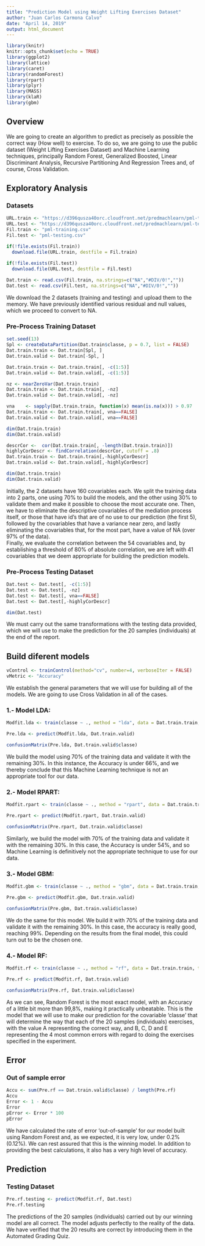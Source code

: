 ```yaml
---
title: "Prediction Model using Weight Lifting Exercises Dataset"
author: "Juan Carlos Carmona Calvo"
date: "April 14, 2019" 
output: html_document
---
```


```r
library(knitr)
knitr::opts_chunk$set(echo = TRUE)
library(ggplot2)
library(lattice)
library(caret)
library(randomForest)
library(rpart)
library(plyr)
library(MASS)
library(klaR)
library(gbm)
```

## Overview

We are going to create an algorithm to predict as precisely as possible the correct way (How well) to exercise. To do so, we are going to use the public dataset (Weight Lifting Exercises Dataset) and Machine Learning techniques, principally  Random Forest, Generalized Boosted, Linear Discriminant Analysis, Recursive Partitioning And Regression Trees and, of course, Cross Validation.

## Exploratory Analysis

### Datasets

```r
URL.train <- "https://d396qusza40orc.cloudfront.net/predmachlearn/pml-training.csv"
URL.test <- "https://d396qusza40orc.cloudfront.net/predmachlearn/pml-testing.csv"
Fil.train <- "pml-training.csv"
Fil.test <- "pml-testing.csv"

if(!file.exists(Fil.train))
  download.file(URL.train, destfile = Fil.train)

if(!file.exists(Fil.test))
  download.file(URL.test, destfile = Fil.test)
  
Dat.train <- read.csv(Fil.train, na.strings=c("NA","#DIV/0!","")) 
Dat.test <- read.csv(Fil.test, na.strings=c("NA","#DIV/0!",""))
```

We download the 2 datasets (training and testing) and upload them to the memory. We have previously identified various residual and null values, which we proceed to convert to NA. 

### Pre-Process Training Dataset

```r
set.seed(13)
Spl <- createDataPartition(Dat.train$classe, p = 0.7, list = FALSE)
Dat.train.train <- Dat.train[Spl, ]
Dat.train.valid <- Dat.train[-Spl, ]

Dat.train.train <- Dat.train.train[, -c(1:5)]
Dat.train.valid <- Dat.train.valid[, -c(1:5)]

nz <- nearZeroVar(Dat.train.train)
Dat.train.train <- Dat.train.train[, -nz]
Dat.train.valid <- Dat.train.valid[, -nz]

vna    <- sapply(Dat.train.train, function(x) mean(is.na(x))) > 0.97
Dat.train.train <- Dat.train.train[, vna==FALSE]
Dat.train.valid <- Dat.train.valid[, vna==FALSE]

dim(Dat.train.train)
dim(Dat.train.valid)

descrCor <-  cor(Dat.train.train[, -length(Dat.train.train)])
highlyCorDescr <- findCorrelation(descrCor, cutoff = .8)
Dat.train.train <- Dat.train.train[,-highlyCorDescr]
Dat.train.valid <- Dat.train.valid[,-highlyCorDescr]

dim(Dat.train.train)
dim(Dat.train.valid)
```

Initially, the 2 datasets have 160 covariables each. We split the training data into 2 parts, one using 70% to build the models, and the other using 30% to validate them and make it possible to choose the most accurate one. Then, we have to eliminate the descriptive covariables of the mediation process itself, or those that have id's that are of no use to our prediction (the first 5), followed by the covariables that have a variance near zero, and lastly eliminating the covariables that, for the most part, have a value of NA (over 97% of the data).</br> 
Finally, we evaluate the correlation between the 54 covariables and, by establishing a threshold of 80% of absolute correlation, we are left with 41 covariables that we deem appropriate for building the prediction models. 

### Pre-Process Testing Dataset

```r
Dat.test <- Dat.test[, -c(1:5)]
Dat.test <- Dat.test[, -nz]
Dat.test <- Dat.test[, vna==FALSE]
Dat.test <- Dat.test[,-highlyCorDescr]

dim(Dat.test)
```

We must carry out the same transformations with the testing data provided, which we will use to make the prediction for the 20 samples (individuals) at the end of the report. 

## Build diferent models

```r
vControl <- trainControl(method="cv", number=4, verboseIter = FALSE)
vMetric <- "Accuracy"
```

We establish the general parameters that we will use for building all of the models. We are going to use Cross Validation in all of the cases. 

### 1.- Model LDA:

```r
Modfit.lda <- train(classe ~ ., method = "lda", data = Dat.train.train, verbose = FALSE, trControl = vControl, metric = vMetric)

Pre.lda <- predict(Modfit.lda, Dat.train.valid)

confusionMatrix(Pre.lda, Dat.train.valid$classe)
```

We build the model using 70% of the training data and validate it with the remaining 30%. In this instance, the Accuracy is under 66%, and we thereby conclude that this Machine Learning technique is not an appropriate tool for our data. 

### 2.- Model RPART:

```r
Modfit.rpart <- train(classe ~ ., method = "rpart", data = Dat.train.train, trControl = vControl, metric = vMetric)

Pre.rpart <- predict(Modfit.rpart, Dat.train.valid)

confusionMatrix(Pre.rpart, Dat.train.valid$classe)
```

Similarly, we build the model with 70% of the training data and validate it with the remaining 30%. In this case, the Accuracy is under 54%, and so Machine Learning is definitively not the appropriate technique to use for our data. 

### 3.- Model GBM:

```r
Modfit.gbm <- train(classe ~ ., method = "gbm", data = Dat.train.train, trControl = vControl, metric = vMetric, verbose = FALSE)

Pre.gbm <- predict(Modfit.gbm, Dat.train.valid)

confusionMatrix(Pre.gbm, Dat.train.valid$classe)

``` 

We do the same for this model. We build it with 70% of the training data and validate it with the remaining 30%. In this case, the accuracy is really good, reaching 99%. Depending on the results from the final model, this could turn out to be the chosen one. 

### 4.- Model RF:

```r
Modfit.rf <- train(classe ~ ., method = "rf", data = Dat.train.train, trControl = vControl, metric = vMetric)

Pre.rf <- predict(Modfit.rf, Dat.train.valid)

confusionMatrix(Pre.rf, Dat.train.valid$classe)

```

As we can see, Random Forest is the most exact model, with an Accuracy of a little bit more than 99,8%, making it practically unbeatable. This is the model that we will use to make our prediction for the covariable 'classe' that will determine the way that each of the 20 samples (individuals) exercises, with the value A representing the correct way, and B, C, D and E representing the 4 most common errors with regard to doing the exercises specified in the experiment. 

## Error

### Out of sample error

```r
Accu <- sum(Pre.rf == Dat.train.valid$classe) / length(Pre.rf)
Accu
Error <- 1 - Accu
Error
pError <- Error * 100
pError
```

We have calculated the rate of error 'out-of-sample' for our model built using Random Forest and, as we expected, it is very low, under 0.2% (0.12%). We can rest assured that this is the winning model. In addition to providing the best calculations, it also has a very high level of accuracy.

## Prediction

### Testing Dataset

```r
Pre.rf.testing <- predict(Modfit.rf, Dat.test)
Pre.rf.testing
```

The predictions of the 20 samples (individuals) carried out by our winning model are all correct. The model adjusts perfectly to the reality of the data. We have verified that the 20 results are correct by introducing them in the Automated Grading Quiz.